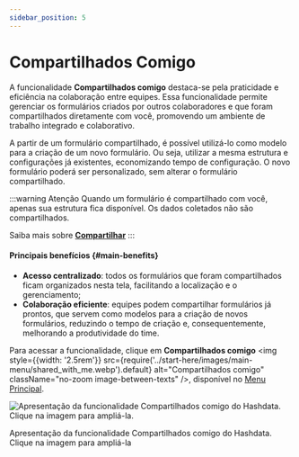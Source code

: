 ```yaml
---
sidebar_position: 5
---
```


# Compartilhados Comigo

A funcionalidade **Compartilhados comigo** destaca-se pela praticidade e eficiência na colaboração entre equipes. Essa
funcionalidade permite gerenciar os formulários criados por outros colaboradores e que foram compartilhados diretamente
com você, promovendo um ambiente de trabalho integrado e colaborativo.

A partir de um formulário compartilhado, é possível utilizá-lo como modelo para a criação de um novo formulário. Ou seja,
utilizar a mesma estrutura e configurações já existentes, economizando tempo de configuração. O novo formulário poderá ser
personalizado, sem alterar o formulário compartilhado.

:::warning Atenção
Quando um formulário é compartilhado com você, apenas sua estrutura fica disponível. Os dados coletados não são
compartilhados.

Saiba mais sobre [**Compartilhar**](/forms/actions#sharing)
:::
#### Principais benefícios {#main-benefits}
- **Acesso centralizado**: todos os formulários que foram compartilhados ficam organizados nesta tela, facilitando a
localização e o gerenciamento;
- **Colaboração eficiente**: equipes podem compartilhar formulários já prontos, que servem como modelos para a criação
de novos formulários, reduzindo o tempo de criação e, consequentemente, melhorando a produtividade do time.



Para acessar a funcionalidade, clique em **Compartilhados comigo** <img style={{width: '2.5rem'}}
src={require('../start-here/images/main-menu/shared_with_me.webp').default} alt="Compartilhados comigo"
className="no-zoom image-between-texts" />, disponível no [Menu Principal](/start-here/main-page#main-menu).

![Apresentação da funcionalidade Compartilhados comigo do Hashdata. Clique na imagem para ampliá-la.](./images/shared_with_me.gif
"Apresentação da funcionalidade Compartilhados comigo do Hashdata. Clique na imagem para ampliá-la.")
<p className="image-caption">Apresentação da funcionalidade Compartilhados comigo do Hashdata. Clique na imagem para ampliá-la</p>


